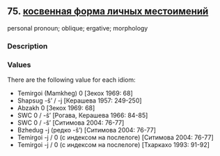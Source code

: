 ## 75. <a href =  'https://agricolamz.github.io/The_Circassian_Isoglosses_Database/75.html'>косвенная форма личных местоимений</a>
personal pronoun; oblique; ergative; morphology

### Description



### Values
There are the following value for each idiom:

* Temirgoi (Mamkheg) 0 [Зекох 1969: 68] 
* Shapsug  -š' / -j [Керашева 1957: 249-250] 
* Abzakh  0 [Зекох 1969: 68] 
* SWC  0 / -š' [Рогава, Керашева 1966: 84-85] 
* SWC  0 / -š' [Ситимова 2004: 76-77] 
* Bzhedug  -j (редко -š') [Ситимова 2004: 76-77] 
* Temirgoi  -j / 0 (с индексом на послелоге) [Ситимова 2004: 76-77] 
* Temirgoi  -j / 0 (с индексом на послелоге) [Тхаркахо 1993: 91-92] 

